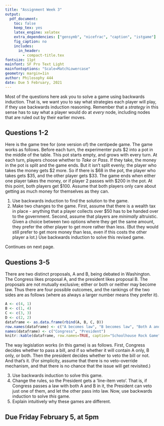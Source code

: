 ```yaml
---
title: "Assignment Week 3"
output:
  pdf_document:
    toc: false
    keep_tex: yes
    latex_engine: xelatex
    extra_dependencies: ["gensymb", "nicefrac", "caption", "istgame"]
    fig_caption: no
    includes:
      in_header: 
        - compact-title.tex
fontsize: 11pt
mainfont: SF Pro Text Light
mainfontoptions: "Scale=MatchLowercase"
geometry: margin=1in
author: Philosophy 444
date: Due 5 February, 2021
---
```


Most of the questions here ask you to solve a game using backwards induction. That is, we want you to say what strategies each player will play, if they use backwards induction reasoning. Remember that a _strategy_ in this sense has to say what a player would do at _every_ node, including nodes that are ruled out by their earlier moves.

## Questions 1-2

Here is the game tree for (one version of) the centipede game. The game works as follows. Before each turn, the experimenter puts \$2 into a pot in the middle of the table. This pot starts empty, and grows with every turn. At each turn, players choose whether to _Take_ or _Pass_. If they take, the money in the pot is split and the game ends. But it isn't split evenly; the player who takes the money gets \$2 more. So if there is \$68 in the pot, the player who takes gets \$35, and the other player gets \$33. The game ends when either one player takes the money, or if player 2 passes with \$200 in the pot. At this point, both players get \$100. Assume that both players only care about getting as much money for themselves as they can.

\begin{istgame}[scale=1.5]
   \setistgrowdirection{south east}
   \xtdistance{10mm}{20mm}
   \istroot(0)[initial node]{1}
     \istb{Take}[r]{(2,0)}[b]  \istb{Pass}[a]  \endist
   \istroot(1)(0-2){2}
     \istb{Take}[r]{(1,3)}[b]  \istb{Pass}[a]  \endist
   \istroot(2)(1-2){1}
     \istb{Take}[r]{(4,2)}[b]  \istb{Pass}[a]  \endist
   \xtInfoset(2-2)([xshift=5mm]2-2)
   %-------------
   \istroot(3)([xshift=5mm]2-2){2}
       \istb{Take}[r]{(97,99)}[b]  \istb{Pass}[a]  \endist
   \istroot(4)(3-2){1}
       \istb{Take}[r]{(100,98)}[b]  \istb{Pass}[a]  \endist
    \istroot(5)(4-2){2}
        \istb{Take}[r]{(99,101)}[b]  \istb{Pass}[a]{(100,100)}[r]  \endist
\end{istgame}

1. Use backwards induction to find the solution to the game.
2. Make two changes to the game. First, assume that there is a wealth tax in place - anything that a player collects over $50 has to be handed over to the government. Second, assume that players are _minimally_ altruistic. Given a choice between two options where they get the same amount, they prefer the other player to get more rather than less. (But they would still prefer to get more money than less, even if this costs the other player a lot.) Use backwards induction to solve this revised game.

Continues on next page.

\newpage

## Questions 3-5

There are two distinct proposals, A and B, being debated in Washington. The Congress likes proposal A, and the president likes proposal B. The proposals are not mutually exclusive; either or both or neither may become law. Thus there are four possible outcomes, and the rankings of the two sides are as follows (where as always a larger number means they prefer it).

```r
A <- c(4, 1)
B <- c(1, 4)
C <- c(3, 3)
D <- c(2, 2)
dataframe <- as.data.frame(rbind(A, B, C, D))
row.names(dataframe) <- c("A becomes law", "B becomes law", "Both A and B become law", "Neither A nor B becomes law")
names(dataframe) <- c("Congress", "President")
knitr::kable(dataframe, row.names=TRUE, caption="Schoolhouse Rock Game", align = "c")
```

The way legislation works (in this game) is as follows. First, Congress decides whether to pass a bill, and if so whether it will contain A only, B only, or both. Then the president decides whether to veto the bill or not. And that's it. (For simplicity, assume that there is no veto-override mechanism, and that there is no chance that the issue will get revisited.)

3. Use backwards induction to solve this game.
4. Change the rules, so the President gets a 'line-item veto'. That is, if Congress passes a law with both A and B in it, the President can veto just one of them, and let the other pass into law. Now, use backwards induction to solve _this_ game.
5. Explain intuitively why these games are different.

## Due Friday February 5, at 5pm